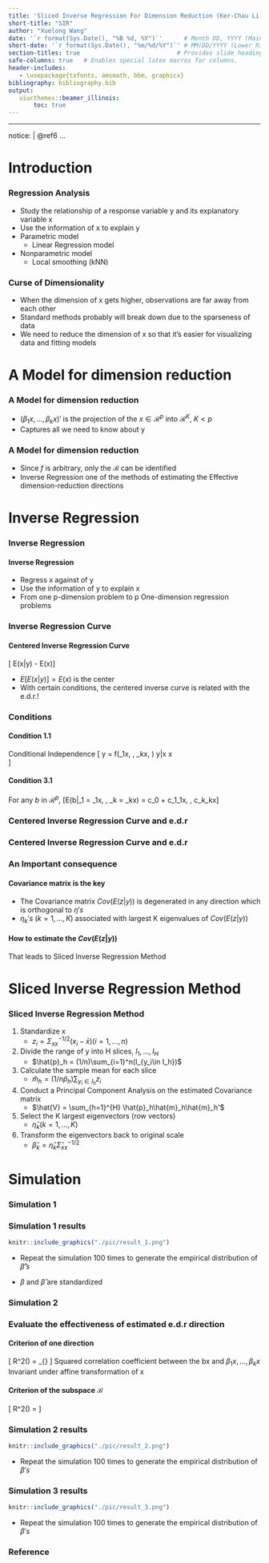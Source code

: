 ```yaml
---
title: 'Sliced Inverse Regression For Dimension Reduction (Ker-Chau Li)'
short-title: "SIR"
author: "Xuelong Wang"
date: '`r format(Sys.Date(), "%B %d, %Y")`'      # Month DD, YYYY (Main Slide)
short-date: '`r format(Sys.Date(), "%m/%d/%Y")`' # MM/DD/YYYY (Lower Right)
section-titles: true                           # Provides slide headings
safe-columns: true   # Enables special latex macros for columns.
header-includes:
   - \usepackage{txfonts, amsmath, bbm, graphicx}
bibliography: bibliography.bib
output: 
   uiucthemes::beamer_illinois: 
       toc: true
---
```


---
notice: | 
  @ref6
...

# Introduction


### Regression Analysis
- Study the relationship of a response variable y and its explanatory variable x
- Use the information of x to explain y 
- Parametric model  
    + Linear Regression model 
- Nonparametric model  
    + Local smoothing (kNN)  

### Curse of Dimensionality
- When the dimension of x gets higher, observations are far away from each other
- Standard methods probably will break down due to the sparseness of data
- We need to reduce the dimension of x so that it's easier for visualizing data and fitting models  

# A Model for dimension reduction

### A Model for dimension reduction 
\begin{block}{Model Settings}
\[
  y = f(\beta_1x, \dots, \beta_kx, \epsilon)
\]
$x$ is explanatory variable, column vectors on $\mathcal{R}^p$,\\   
$\beta's$ are unknown row vectors, \\
$\epsilon$ is independent of $x$, \\
$f$ is an arbitrary unknown function on $\mathcal{R}^{p+1}$ \\
\end{block}
- $(\beta_1x, \dots, \beta_kx)'$ is the projection of the $x\in \mathcal{R}^p$ into $\mathcal{R}^K$, $K<p$  
- Captures all we need to know about y  

### A Model for dimension reduction

\begin{block}{Effective dimension-reduction}
\begin{enumerate}
  \item Effective dimension-reduction directions (e.d.r)
    \begin{itemize}
      \item Any Linear combination of $\beta's$
    \end{itemize}
  \item A Linear space  $\mathcal{B}$:
    \begin{itemize}
     \item Spanned by $\beta's$ $\Leftrightarrow~Span(\beta)~$
    \end{itemize}
\end{enumerate}
\end{block}

- Since $f$ is arbitrary, only the $\mathcal{B}$ can be identified  
- Inverse Regression one of the methods of estimating the Effective dimension-reduction directions


# Inverse Regression 

### Inverse Regression

#### Inverse Regression
- Regress x against of y
- Use the information of y to explain x 
- From one p-dimension problem to p One-dimension regression problems

### Inverse Regression Curve


\begin{block}{Inverse Regression Curve}
\[E(x|y) \in \mathcal{R}^p\]
\end{block}

#### Centered Inverse Regression Curve
\[ E(x|y) - E(x)\]

- $E[E(x|y)] = E(x)$ is the center  
- With certain conditions, the centered inverse curve is related with the e.d.r.!  

### Conditions

#### Condition 1.1

Conditional Independence
\[
  y = f(\beta_1x, \dots, \beta_kx, \epsilon) \Leftrightarrow y|\beta x       \Perp x  
\]

#### Condition 3.1 

For any $b$ in $\mathcal{R}^p$, 
\[E(b\boldsymbol{x}|\beta_1\boldsymbol{x} = \beta_1x, \dots, \beta_k\boldsymbol{x} = \beta_kx) = c_0 + c_1\beta_1x, \dots, c_k\beta_kx\]


### Centered Inverse Regression Curve and e.d.r

\begin{block}{Theorem 3.1} 
Under the previous Conditions,
\[ E(x|y) - E(x) \subset Span(\beta_k\Sigma_{xx}),k = 1, \dots, K\]
The centered inverse regression curve is contained in the linear subsapce spanned by $\beta_k\Sigma_{xx}$
\end{block}

### Centered Inverse Regression Curve and e.d.r
\begin{block}{Corollary 3.1} 
\[ z = \Sigma_{xx}^{-1/2}[x-E(x)] \]
x is the standardized 

\[ f(\beta_1x, \dots, \beta_kx, \epsilon) \Rightarrow f(\eta_1z, \dots, \eta_kz, \epsilon) \Rightarrow \beta_k = \eta_k \Sigma_{xx}^{-1/2}\]

\[E(z|y) - E(z) \subset Span(\eta_k), k=1 ,\dots, K\]
\end{block}

### An Important consequence 

#### Covariance matrix is the key
- The Covariance matrix $Cov(E(z|y))$ is degenerated in any direction which is orthogonal to $\eta's$
- ${\eta_k}'s ~ ( k =1, \dots, K)$ associated with largest K eigenvalues of  $Cov(E(z|y))$

#### How to estimate the $Cov(E(z|y))$
That leads to Sliced Inverse Regression Method

# Sliced Inverse Regression Method


### Sliced Inverse Regression Method

1. Standardize x 
    + $z_i = \Sigma_{xx}^{-1/2}(x_i - \bar{x})(i = 1, \dots, n)$

2. Divide the range of y into H slices, $I_1, \dots , I_H$
    + $\hat{p}_h = (1/n)\sum_{i=1}^n(I_{y_i\in I_h})$

3. Calculate the sample mean for each slice
    + $\hat{m}_h = (1/n\hat{p}_h) \sum_{y_i \in I_h}z_i$ 

4. Conduct a Principal Component Analysis on the estimated Covariance matrix
    + $\hat{V} = \sum_{h=1}^{H} \hat{p}_h\hat{m}_h\hat{m}_h'$

5. Select the K largest eigenvectors (row vectors) 
    + $\hat{\eta}_k (k = 1, ... , K)$

6. Transform the eigenvectors back to original scale 
    + $\hat{\beta}_k = \hat{\eta}_k \hat{\Sigma}_{xx}^{-1/2}$



# Simulation 

### Simulation 1
\begin{exampleblock}{Simulation settings}
\begin{align*}
y &= x_1 + x_2 + x_3 + x_4 + 0x_5 + \epsilon 
\end{align*}
\begin{itemize}
    \item $n = 100$
    \item Only one component $\beta = (1,1,1,1,0)$
    \item Normalized target $\beta^* = (0.5, 0.5, 0.5, 0.5, 0)$
    \item The number of slice $H = (5, 10, 20)$
\end{itemize}
\end{exampleblock}


### Simulation 1 results

```r
knitr::include_graphics("./pic/result_1.png") 
```

- Repeat the simulation 100 times to generate the empirical distribution of ${\hat{\beta}}'s$  

- $\beta$ and $\hat{\beta}$ are standardized 


### Simulation 2
\begin{exampleblock}{Simulation settings}
\begin{align*}
y &= x_1(x_1 + x_2 + 1) + \sigma \cdot \epsilon \\
y &= \frac{x_1}{0.5 + {(x_2 + 1.5)}^2} + \sigma \cdot \epsilon
\end{align*}
\begin{itemize}
    \item $n = 400$
    \item $\sigma = (0.5, ~1) $
    \item The number of slice $H = (5, 10, 20)$ 
    \item Two components $\beta_1 = (1,0,0,0,0), ~ \beta_2 = (0,1,0,0,0)$
\end{itemize}
\end{exampleblock}


### Evaluate the effectiveness of estimated e.d.r direction

#### Criterion of one direction
\[
R^2(\hat{b}) = \max_{\beta\in \mathcal{B}}\frac{(\hat{b}\Sigma_{xx}\beta')^2}{\hat{b}\Sigma_{xx}\hat{b}' \cdot \beta\Sigma_{xx}\beta'}
\]
Squared correlation coefficient between the bx and $\beta_1x, \dots , \beta_kx$
Invariant under affine transformation of x

#### Criterion of the subspace $\mathcal{B}$
\[
R^2(\hat{\mathcal{B}}) = \frac{\sum_{k=1}^{K}R^2(\hat{b}_k)}{K}
\]

### Simulation 2 results

```r
knitr::include_graphics("./pic/result_2.png")
```

- Repeat the simulation 100 times to generate the empirical distribution of $\beta's$

### Simulation 3 results

```r
knitr::include_graphics("./pic/result_3.png")
```

- Repeat the simulation 100 times to generate the empirical distribution of $\beta's$


###
\begin{center}
\Huge Thank you
\end{center}

### Reference


